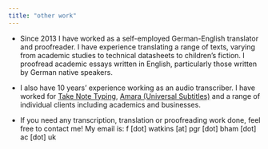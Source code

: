```yaml
---
title: "other work"
---
```


* Since 2013 I have worked as a self-employed German-English translator and proofreader. I have experience translating a range of texts, varying from academic studies to technical datasheets to children's fiction. I proofread academic essays written in English, particularly those written by German native speakers.

* I also have 10 years' experience working as an audio transcriber. I have worked for [Take Note Typing](https://www.takenotetyping.com/), [Amara (Universal Subtitles)](https://amara.org/en/) and a range of individual clients including academics and businesses.

* If you need any transcription, translation or proofreading work done, feel free to contact me! My email is: f [dot] watkins [at] pgr [dot] bham [dot] ac [dot] uk